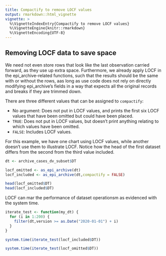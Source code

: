 ```yaml
---
title: Compactify to remove LOCF values
output: rmarkdown::html_vignette
vignette: >
  %\VignetteIndexEntry{Compactify to remove LOCF values}
  %\VignetteEngine{knitr::rmarkdown}
  %\VignetteEncoding{UTF-8}
---
```


## Removing LOCF data to save space

We need not even store rows that look like the last observation carried forward,
as they use up extra space. Furthermore, we already apply LOCF in the
epi_archive-related functions, such that the results should be the same with or
without the rows, aas long as use code does not rely on directly modifying
epi_archive's fields in a way that expects all the original records and breaks
if they are trimmed down.
 
There are three
different values that can be assigned to `compactify`:

* No argument: Does not put in LOCF values, and prints the first six LOCF values
that have been omitted but could have been placed.
* `TRUE`: Does not put in LOCF values, but doesn't print anything relating
to which values have been omitted.
* `FALSE`: Includes LOCF values.

For this example, we have one chart using LOCF values, while another doesn't
use them to illustrate LOCF. Notice how the head of the first dataset differs
from the second from the third value included.

```r
dt <- archive_cases_dv_subset$DT

locf_omitted <- as_epi_archive(dt)
locf_included <- as_epi_archive(dt,compactify = FALSE)

head(locf_omitted$DT)
head(locf_included$DT)
```
 
LOCF can mar the performance of dataset operationsm as evidenced with the
system time.

```r
iterate_test <- function(my_dt) {
  for (i in 1:200) {
    filter(dt,version >= as.Date("2020-01-01") + i)
  }
}

system.time(iterate_test(locf_included$DT))

system.time(iterate_test(locf_omitted$DT))
```

